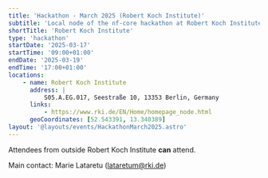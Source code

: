 ```yaml
---
title: 'Hackathon - March 2025 (Robert Koch Institute)'
subtitle: 'Local node of the nf-core hackathon at Robert Koch Institute, Germany'
shortTitle: 'Robert Koch Institute'
type: 'hackathon'
startDate: '2025-03-17'
startTime: '09:00+01:00'
endDate: '2025-03-19'
endTime: '17:00+01:00'
locations:
    - name: Robert Koch Institute
      address: |
          S05.A.EG.017, Seestraße 10, 13353 Berlin, Germany
      links:
          - https://www.rki.de/EN/Home/homepage_node.html
      geoCoordinates: [52.543391, 13.340389]
layout: '@layouts/events/HackathonMarch2025.astro'
---
```


Attendees from outside Robert Koch Institute **can** attend.

Main contact: Marie Lataretu ([lataretum@rki.de](mailto:lataretum@rki.de))

